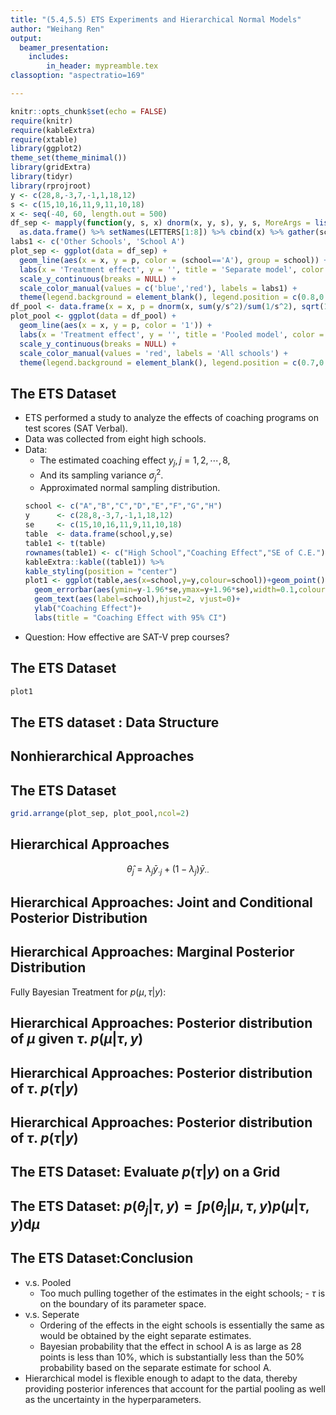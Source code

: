 ```yaml
---
title: "(5.4,5.5) ETS Experiments and Hierarchical Normal Models"
author: "Weihang Ren"
output: 
  beamer_presentation:
    includes:
        in_header: mypreamble.tex
classoption: "aspectratio=169"

---
```


```r
knitr::opts_chunk$set(echo = FALSE)
require(knitr) 
require(kableExtra)
require(xtable)
library(ggplot2)
theme_set(theme_minimal())
library(gridExtra)
library(tidyr)
library(rprojroot)
y <- c(28,8,-3,7,-1,1,18,12)
s <- c(15,10,16,11,9,11,10,18)
x <- seq(-40, 60, length.out = 500)
df_sep <- mapply(function(y, s, x) dnorm(x, y, s), y, s, MoreArgs = list(x = x)) %>%
  as.data.frame() %>% setNames(LETTERS[1:8]) %>% cbind(x) %>% gather(school, p, -x)
labs1 <- c('Other Schools', 'School A')
plot_sep <- ggplot(data = df_sep) +
  geom_line(aes(x = x, y = p, color = (school=='A'), group = school)) +
  labs(x = 'Treatment effect', y = '', title = 'Separate model', color = '') +
  scale_y_continuous(breaks = NULL) +
  scale_color_manual(values = c('blue','red'), labels = labs1) +
  theme(legend.background = element_blank(), legend.position = c(0.8,0.9))
df_pool <- data.frame(x = x, p = dnorm(x, sum(y/s^2)/sum(1/s^2), sqrt(1/sum(1/s^2))))
plot_pool <- ggplot(data = df_pool) +
  geom_line(aes(x = x, y = p, color = '1')) +
  labs(x = 'Treatment effect', y = '', title = 'Pooled model', color = '') +
  scale_y_continuous(breaks = NULL) +
  scale_color_manual(values = 'red', labels = 'All schools') +
  theme(legend.background = element_blank(), legend.position = c(0.7,0.9))
```

## The ETS Dataset 
- ETS performed a study to analyze the effects of coaching programs on test scores (SAT Verbal).
- Data was collected from eight high schools.
- Data: 
    - The estimated coaching effect $y_j, j=1,2,\cdots,8$, 
    - And its sampling variance $\sigma^2_j$. 
    - Approximated normal sampling distribution.
```r
school <- c("A","B","C","D","E","F","G","H")
y      <- c(28,8,-3,7,-1,1,18,12)
se     <- c(15,10,16,11,9,11,10,18)
table  <- data.frame(school,y,se)
table1 <- t(table)
rownames(table1) <- c("High School","Coaching Effect","SE of C.E.")
kableExtra::kable((table1)) %>%
  kable_styling(position = "center")
plot1 <- ggplot(table,aes(x=school,y=y,colour=school))+geom_point()+
    geom_errorbar(aes(ymin=y-1.96*se,ymax=y+1.96*se),width=0.1,colour="blue")+
    geom_text(aes(label=school),hjust=2, vjust=0)+
    ylab("Coaching Effect")+
    labs(title = "Coaching Effect with 95% CI")
```
- Question: How effective are SAT-V prep courses?


## The ETS Dataset 
```r
plot1
```


## The ETS dataset : Data Structure

\begin{itemize}
    \item $J$ independent experiments (schools).
    \item Experiment $j$ is to estimate $\theta_j$ with $n_j$ data points $y_{ij}$ (Coaching Effect).
    $$
    y_{ij}|\theta_j \sim N(\theta_j,\sigma^2), i=1,\cdots,n_j, j=1,\cdots,J
    $$
    $\sigma^2$ is assumed to be known.
    \item Denote $\bar{y}_{\cdot j}=\frac{1}{n_j}\sum_{i=1}^{n_j} y_{ij}$, then
    $$
    \bar{y}_{\cdot j}|\theta_j \sim N(\theta_j,\sigma_j^2), \sigma_j^2=\sigma^2/n_j
    $$
\end{itemize}

## Nonhierarchical Approaches

\begin{columns}
\begin{column}{0.48\textwidth}
Separate Estimates
\begin{itemize}
\item<2-> Consider each estimate $\theta_j$ separately. 
$$
\bar{y}_{\cdot j}=\frac{1}{n_j}\sum_{i=1}^{n_j} y_{ij}
$$
\end{itemize}
\end{column}
\begin{column}{0.48\textwidth}
Pooled Estimates
\begin{itemize}
\item<2-> Consider a single common effect
$$
\bar{y}_{\cdot \cdot}=\frac{1}{\sum_{j=1}^{J}n_j}\sum_{i,j} y_{ij} = \frac{\sum_{j=1}^{J} \frac{1}{\sigma_j^2}\bar{y}_{\cdot j}}{\sum_{j=1}^{J}\frac{1}{\sigma_j^2}}
$$
\end{itemize}
\end{column}
\end{columns}
\vspace{-1.5em}
\onslide<3->{
\begin{center}
    \begin{tabular}{lcccc}
    \hline
        & $df$ &SS&MS& $\mathrm{E}(\mathrm{MS}|\sigma^2,\tau)$ \\
    \hline
        Between Groups & $J-1$ &$\sum_{i}\sum_{j}(\bar{y}_{\cdot j}-\bar{y}_{\cdot j})^2$& SS$/(J-1)$ & $n\textcolor{red}{\tau}^2+\sigma^2$  \\ 
        Within Groups & $J(n-1)$ &$\sum_{i}\sum_{j}(y_{ij}-\bar{y}_{\cdot j})^2$& SS$/J(n-1)$ & $\sigma^2$ \\ 
        Total & $Jn-1$ &$\sum_{i}\sum_{j}(y_{ij}-\bar{y}_{\cdot\cdot})^2$& SS$/(Jn-1)$ & \\
    \hline
    \end{tabular}
\end{center}
}

\begin{columns}
\begin{column}{0.48\textwidth}

\begin{itemize}
\item<4-> For school A, effect is 28.4 with se 14.9
\item<5-> $P(\theta_1>28.4)=\frac{1}{2}$?
\end{itemize}
\end{column}
\begin{column}{0.48\textwidth}

\begin{itemize}
\item<4-> For school A, effect is 7.9 with se 4.2
\item<5-> $P(\theta_1<7.9)=\frac{1}{2}$?
\end{itemize}
\end{column}
\end{columns}

## The ETS Dataset 
```r
grid.arrange(plot_sep, plot_pool,ncol=2)
```

## Hierarchical Approaches
$$
\hat{\theta}_j = \lambda_j \bar{y}_{\cdot j} + (1-\lambda_j) \bar{y}_{\cdot \cdot}
$$
\begin{itemize}
    \item<1-> The separate estimate is posterior mean if $J$ values $\theta_j$ have independent uniform prior density on $(-\infty,\infty)$.
    \item<2-> The pooled estimate is posterior mean if $J$ values $\theta_j$ are restricted to be equal, with uniform prior on common $\theta$.
    \item<3-> The weighted combination is posterior mean if $J$ values $\theta_j$ have i.i.d normal prior.
\end{itemize}
\vspace{-1.5em}
\onslide<4->{
\begin{equation*}
\begin{split}
p(\theta_1,\cdots,\theta_J|\mu,\tau)&=\prod_{j=1}^{J}N(\theta_j|\mu,\tau)\\
p(\mu,\tau)&=p(\mu|\tau)p(\tau) \propto p(\tau)\\
\end{split}
\end{equation*}
}
\vspace{-1.5em}
\begin{itemize}
\item<5-> $\theta_j$'s are conditionally independent given $(\mu,\tau)$.
\item<6-> Assign non-informative uniform hyperprior to $\mu$ given $\tau$. We can afford to be vague because $J$ experiments are highly informative about $\mu$.
\end{itemize}

## Hierarchical Approaches: Joint and Conditional Posterior Distribution 

\begin{itemize}
    \item Joint Posterior Distribution:\begin{equation*}
        \begin{split}
        p(\theta,\mu,\tau|y)&\propto p(\mu,\tau)p(\theta|\mu,\tau)p(y|\theta)\\
        &\propto p(\mu,\tau)\prod_{j=1}^{J}N(\theta_j|\mu,\tau^2)\prod_{j=1}^{J}N(\bar{y}_{\cdot j}|\theta_j,\sigma_j^2)\\
        \end{split}
    \end{equation*}
    \item Conditional Posterior Distribution: $\theta_j$ are conditionally independent, so the conditional posterior has $J$ components. Each of them is a normal so $$\textcolor{red}{\bar{y}_{\cdot j}|\theta_i\sim N(\theta_i,\sigma_j^2)};\textcolor{blue}{\theta_i|(\mu,\tau)\sim N(\mu,\tau^2)}\implies\theta_j|\mu,\tau,y \sim N(\hat{\theta}_j,V_j)$$ where \begin{equation*}
\hat{\theta_j} =\frac{ \textcolor{red}{ \frac{1}{\sigma_j^2}\bar{y}_{\cdot j} } + \textcolor{blue}{\frac{1}{\tau^2}\mu} }{\textcolor{red}{ \frac{1}{\sigma_j^2}}+\textcolor{blue}{\frac{1}{\tau^2}}} \text{  and  } V_j=\frac{1}{\textcolor{red}{ \frac{1}{\sigma_j^2}}+\textcolor{blue}{\frac{1}{\tau^2}} }
\end{equation*}
\end{itemize}


## Hierarchical Approaches: Marginal Posterior Distribution 
Fully Bayesian Treatment for $p(\mu,\tau|y)$:
\begin{enumerate}
    \item Brute Force:$$p(\mu,\tau|y)=\int p(\theta,\mu,\tau|y)d\theta$$
    \item Analytic Solution:$$p(\mu,\tau|y)=\frac{p(\theta,\mu,\tau|y)}{p(\theta|y)}$$
    \item There is a different solution for Hierarchical Normal Model $$p(\mu,\tau|y)\propto p(\mu,\tau)p(y|\mu,\tau)$$
    \begin{itemize}
    \item $p(y|\mu,\tau)$ could be written in closed form: $\bar{y}_{\cdot j}|\mu,\tau\sim N(\mu,\sigma_j^2+\tau^2)$ $$ 
    \mathrm{E}(e^{it\bar{y}_{\cdot j}}|\mu,\sigma)=\mathrm{E}(\textcolor{red}{\mathrm{E}(e^{it\bar{y}_{\cdot j}}|\theta_j)}|\mu,\sigma)=\textcolor{blue}{\mathrm{E}(e^{it\theta_j}|\mu,\sigma)}e^{-\frac{1}{2}\sigma_j^2}=e^{it\mu-\frac{1}{2}(\sigma_j^2+\tau^2)}
    $$
    \end{itemize}
\end{enumerate}

## Hierarchical Approaches: Posterior distribution of $\mu$ given $\tau$. $p(\mu|\tau,y)$

\begin{itemize}
    \item From previous page $$p(\mu,\tau|y)\propto p(\tau)p(\mu|\tau)\prod_{j=1}^{J}N(\bar{y}_{\cdot j}|\mu,\sigma_j^2+\tau^2)$$
    \item Given $\tau$ fixed, and $p(\mu|\tau)\propto 1$, the $\log p(\mu,\tau|y)$ is quadratic in $\mu$. This implies $p(\mu|\tau,y)$ must be normal.$$
    \mu|\tau,y \sim N(\hat{\mu},V_{\mu})
    $$ where $$
    \hat{\mu}=\frac{\sum_{j=1}^J\frac{1}{\sigma_j^2+\tau^2}\bar{y}_{\cdot j}}{\sum_{j=1}^J\frac{1}{\sigma_j^2+\tau^2}} \text{  and  } V_{\mu}=\frac{1}{\sum_{j=1}^J\frac{1}{\sigma_j^2+\tau^2}}
    $$
    
\end{itemize}


## Hierarchical Approaches: Posterior distribution of $\tau$. $p(\tau|y)$

\begin{equation*}
    \begin{split}
    p(\tau|y) &=\frac{p(\mu,\tau|y)}{p(\mu|\tau,y)}\propto  \frac{ p(\tau)p(\mu | \tau)p(y |\mu, \tau)   }{ p(\mu |\tau, y) } \\
    &\propto \frac{p(\tau)p(\mu|\tau)\prod_{j=1}^{J}N(\bar{y}_{\cdot j}|\mu,\sigma_j^2+\tau^2)}{N(\hat{\mu},V_{\mu})} \\
    &\propto p(\tau)\frac{\prod_j (\sigma^2_j + \tau^2)^{-1/2} \exp\left[ -\frac{1}{2 (\sigma^2_j + \tau^2) } (\bar{y}_{\cdot,j} - \mu)^2\right] }{ V_{\mu}^{-1/2} \exp\left[ -\frac{1}{2 V_{\mu} } (\mu -\hat{\mu} )^2\right] } \\
    &\propto p(\tau)\frac{\prod_j (\sigma^2_j + \tau^2)^{-1/2} \exp\left[ -\frac{1}{2 (\sigma^2_j + \tau^2) } (\mu -  \hat{\mu} + \hat{\mu} - \bar{y}_{\cdot,j}  )^2\right] }{ V_{\mu}^{-1/2} \exp\left[ -\frac{1}{2 V_{\mu} } (\mu -\hat{\mu} )^2\right] } \\
    &\propto p(\tau)V^{1/2}_{\mu}\prod_{i=1}^{J}(\sigma_j^2+\tau^2)^{-1/2}\exp(-\frac{(\bar{y}_{\cdot j}-\hat{\mu})^2}{2(\sigma_j^2+\tau^2)})\\
    \end{split}
\end{equation*}


## Hierarchical Approaches: Posterior distribution of $\tau$. $p(\tau|y)$

\begin{align*}
&-\sum_j \frac{1}{ (\sigma^2_j + \tau^2) } (\mu -  \hat{\mu} + \hat{\mu} - \bar{y}_{\cdot,j}  )^2 + \frac{1}{ V_{\mu} } (\mu -\hat{\mu} )^2 \\
&= \overbrace{- \sum_j \frac{(\hat{\mu} - \bar{y}_{\cdot,j})^2}{ (\sigma^2_j + \tau^2) }}^{keep} - \sum_j \frac{(\mu -  \hat{\mu})^2}{ (\sigma^2_j + \tau^2) }  + \sum_j \frac{2(\hat{\mu} - \bar{y}_{\cdot,j})(\mu -  \hat{\mu})}{ (\sigma^2_j + \tau^2) }+ \frac{1}{ V_{\mu} } (\mu -\hat{\mu} )^2 \\
&= \overbrace{- \sum_j \frac{(\hat{\mu} - \bar{y}_{\cdot,j})^2}{ (\sigma^2_j + \tau^2) }}^{keep}   + 2 (\mu -  \hat{\mu})\sum_j \frac{(\hat{\mu} - \bar{y}_{\cdot,j})}{ (\sigma^2_j + \tau^2) }  \\
&= \overbrace{- \sum_j \frac{(\hat{\mu} - \bar{y}_{\cdot,j})^2}{ (\sigma^2_j + \tau^2) }}^{keep}   + 2 (\mu -  \hat{\mu})(\hat{\mu}V_{\mu}^{-1} - \hat{\mu}V_{\mu}^{-1} )  = - \sum_j \frac{(\hat{\mu} - \bar{y}_{\cdot,j})^2}{ (\sigma^2_j + \tau^2) }
\end{align*}

## The ETS Dataset: Evaluate $p(\tau | y)$ on a Grid

\begin{center}
\includegraphics[width=120mm]{marg_post.png}
\end{center}

\begin{itemize}
\item Values of $\tau$ near zero are most plausible;
\item Values of $\tau$ larger than $10$ are less than half as likely as $\tau=0$, and $P(\tau > 25) \approx 0$.
\end{itemize}

## The ETS Dataset: $p(\theta_j | \tau, y) = \int p(\theta_j | \mu, \tau, y) p(\mu | \tau, y)\text{d}\mu$ 


\begin{center}
\includegraphics[width=90mm]{cond_post.png}
\end{center}
\vspace{-1.5em}
\begin{itemize}
\item For most of the likely values of $\tau$, the estimated effects are relatively close together;
\item As $\tau$ increases, the population distribution allows the eight effects to be more different from each other, and hence the posterior uncertainty in each individual $\theta_j$ increases.
\end{itemize}

## The ETS Dataset:Conclusion
- v.s. Pooled
    - Too much pulling together of the estimates in the eight schools;          - $\tau$ is on the boundary of its parameter space.
- v.s. Seperate
    - Ordering of the effects in the eight schools is essentially the same as would be obtained by the eight separate estimates.
    - Bayesian probability that the effect in school A is as large as 28 points is less than 10\%, which is substantially less than the 50\% probability based on the separate estimate for school A.

- Hierarchical model is flexible enough to adapt to the data, thereby providing posterior inferences that account for the partial pooling as well as the uncertainty in the hyperparameters.


